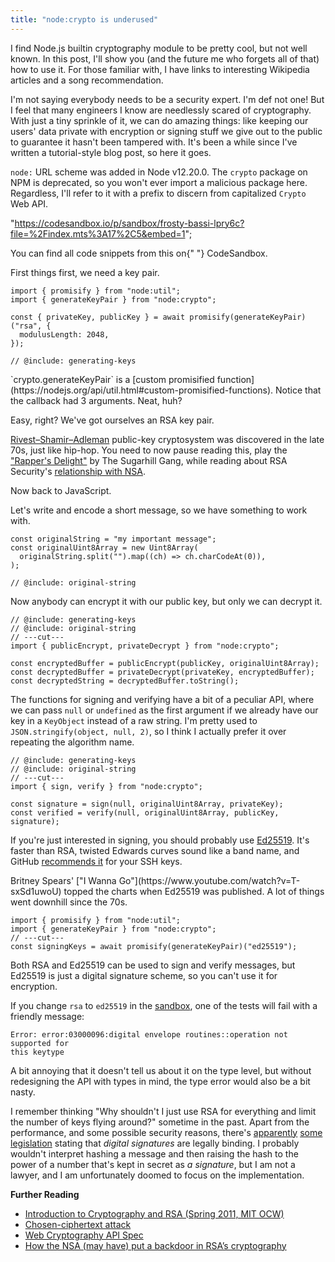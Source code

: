 ```yaml
---
title: "node:crypto is underused"
---
```


I find Node.js builtin cryptography module to be pretty cool, but not well
known. In&nbsp;this post, I'll show you (and the future me who forgets all of
that) how to use it. For those familiar with, I have links to interesting
Wikipedia articles and a song recommendation.

I'm not saying everybody needs to be a security expert. I'm def not one! But I
feel that many engineers I know are needlessly scared of cryptography. With just
a tiny sprinkle of it, we can do amazing things: like keeping our users' data
private with encryption or signing stuff we give out to the public to guarantee
it hasn't been tampered with. It's been a while since I've written a
tutorial-style blog post, so here&nbsp;it goes.

<aside>

`node:` URL scheme was added in Node v12.20.0. The `crypto` package on NPM is
deprecated, so you won't ever import a malicious package here. Regardless, I'll
refer to it with a prefix to discern from capitalized `Crypto` Web API.

</aside>

  "https://codesandbox.io/p/sandbox/frosty-bassi-lpry6c?file=%2Findex.mts%3A17%2C5&embed=1";

[codesandbox]:
  https://codesandbox.io/p/sandbox/frosty-bassi-lpry6c?file=%2Findex.mts%3A17%2C5&embed=1

<Callout>
  You can find all code snippets from this on{" "}
  <Link href={codesandbox}>CodeSandbox</Link>.
</Callout>

First things first, we need a key pair.

<div>

```twoslash include generating-keys
import { promisify } from "node:util";
import { generateKeyPair } from "node:crypto";

const { privateKey, publicKey } = await promisify(generateKeyPair)("rsa", {
  modulusLength: 2048,
});
```

```tsx twoslash
// @include: generating-keys
```

</div>

<aside>
  `crypto.generateKeyPair` is a [custom promisified
  function](https://nodejs.org/api/util.html#custom-promisified-functions).
  Notice that the callback had 3 arguments. Neat, huh?
</aside>

Easy, right? We've got ourselves an RSA key pair.

[Rivest–Shamir–Adleman](<https://en.wikipedia.org/wiki/RSA_(cryptosystem)>)
public-key cryptosystem was discovered in the late 70s, just like hip-hop. You
need to now pause reading this, play the
["Rapper's Delight"](https://www.youtube.com/watch?v=mcCK99wHrk0) by The
Sugarhill Gang, while reading about RSA Security's
[relationship with NSA](https://en.wikipedia.org/wiki/RSA_Security#Relationship_with_NSA).

Now back to JavaScript.

Let's write and encode a short message, so we have something to work with.

```twoslash include original-string
const originalString = "my important message";
const originalUint8Array = new Uint8Array(
  originalString.split("").map((ch) => ch.charCodeAt(0)),
);
```

```tsx twoslash
// @include: original-string
```

Now anybody can encrypt it with our public key, but only we can decrypt it.

```tsx twoslash
// @include: generating-keys
// @include: original-string
// ---cut---
import { publicEncrypt, privateDecrypt } from "node:crypto";

const encryptedBuffer = publicEncrypt(publicKey, originalUint8Array);
const decryptedBuffer = privateDecrypt(privateKey, encryptedBuffer);
const decryptedString = decryptedBuffer.toString();
```

The functions for signing and verifying have a bit of a peculiar API, where we
can pass `null` or `undefined` as the first argument if we already have our key
in a `KeyObject` instead of a raw string. I'm pretty used to
`JSON.stringify(object, null, 2)`, so I think I actually prefer it over
repeating the algorithm name.

```tsx twoslash
// @include: generating-keys
// @include: original-string
// ---cut---
import { sign, verify } from "node:crypto";

const signature = sign(null, originalUint8Array, privateKey);
const verified = verify(null, originalUint8Array, publicKey, signature);
```

If you're just interested in signing, you should probably use
[Ed25519](https://en.wikipedia.org/wiki/EdDSA#Ed25519). It's faster than RSA,
twisted Edwards curves sound like a band name, and GitHub [recommends
it][github-docs] for your SSH keys.

<aside>
  Britney Spears' ["I Wanna Go"](https://www.youtube.com/watch?v=T-sxSd1uwoU)
  topped the charts when Ed25519 was published. A lot of things went downhill
  since the 70s.
</aside>

```tsx twoslash
import { promisify } from "node:util";
import { generateKeyPair } from "node:crypto";
// ---cut---
const signingKeys = await promisify(generateKeyPair)("ed25519");
```

[github-docs]:
  https://docs.github.com/en/authentication/connecting-to-github-with-ssh/generating-a-new-ssh-key-and-adding-it-to-the-ssh-agent

Both RSA and Ed25519 can be used to sign and verify messages, but Ed25519 is
just a digital signature scheme, so you can't use it for encryption.

If you change `rsa` to `ed25519` in the [sandbox][codesandbox], one of the tests
will fail with a friendly message:

```_ class=code-error-message
Error: error:03000096:digital envelope routines::operation not supported for
this keytype
```

A bit annoying that it doesn't tell us about it on the type level, but without
redesigning the API with types in mind, the type error would also be a bit
nasty.

I remember thinking "Why shouldn't I just use RSA for everything and limit the
number of keys flying around?" sometime in the past. Apart from the performance,
and some possible security reasons, there's
[apparently](https://en.wikipedia.org/wiki/Digital_signature#Using_separate_key_pairs_for_signing_and_encryption)
[some](https://nvlpubs.nist.gov/nistpubs/FIPS/NIST.FIPS.186-4.pdf)
[legislation](https://eur-lex.europa.eu/legal-content/EN/TXT/?uri=uriserv:OJ.L_.2014.257.01.0073.01.ENG)
stating that _digital signatures_ are legally binding. I probably wouldn't
interpret hashing a message and then raising the hash to the power of a number
that's kept in secret as _a signature_, but I am not a lawyer, and I am
unfortunately doomed to focus on the implementation.


<CodesandboxIframe client:only="solid" src={codesandbox} />

**Further Reading**

- [Introduction to Cryptography and RSA (Spring 2011, MIT OCW)](https://ocw.mit.edu/courses/6-045j-automata-computability-and-complexity-spring-2011/a58157daa3e96833038e8169b8978393_MIT6_045JS11_rsa.pdf)
- [Chosen-ciphertext attack](https://en.wikipedia.org/wiki/Chosen-ciphertext_attack)
- [Web Cryptography API Spec](https://w3c.github.io/webcrypto/#abstract)
- [How the NSA (may have) put a backdoor in RSA’s cryptography](https://blog.cloudflare.com/how-the-nsa-may-have-put-a-backdoor-in-rsas-cryptography-a-technical-primer/)
